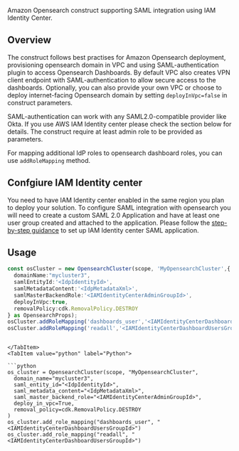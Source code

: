 [//]: # (This file is generated, do not modify directly, update the README.md in framework/src/storage)

Amazon Opensearch construct supporting SAML integration using IAM Identity Center. 

## Overview

The construct follows best practises for Amazon Opensearch deployment, provisioning opensearch domain in VPC and using SAML-authentication plugin to access Opensearch Dashboards. 
By default VPC also creates VPN client endpoint with SAML-authentication to allow secure access to the dashboards. Optionally, you can also provide your own VPC or choose to deploy internet-facing Opensearch domain by setting `deployInVpc=false` in construct parameters.

SAML-authentication can work with any SAML2.0-compatible provider like Okta. If you use AWS IAM Identity center please check the section below for details. The construct require at least admin role to be provided as parameters. 

For mapping additional IdP roles to opensearch dashboard roles, you can use `addRoleMapping` method. 

## Confgiure IAM Identity center

You need to have IAM Identity center enabled in the same region you plan to deploy your solution. 
To configure SAML integration with opensearch you will need to create a custom SAML 2.0 Application and have at least one user group created and attached to the application.
Please follow the [step-by-step guidance](https://aws.amazon.com/blogs/big-data/role-based-access-control-in-amazon-opensearch-service-via-saml-integration-with-aws-iam-identity-center/) to set up IAM Identity center SAML application.

## Usage

<Tabs>
  <TabItem value="typescript" label="TypeScript" default>

  ```typescript
const osCluster = new OpensearchCluster(scope, 'MyOpensearchCluster',{
    domainName:"mycluster3",
    samlEntityId:'<IdpIdentityId>',
    samlMetadataContent:'<IdpMetadataXml>',
    samlMasterBackendRole:'<IAMIdentityCenterAdminGroupId>',
    deployInVpc:true,
    removalPolicy:cdk.RemovalPolicy.DESTROY
} as OpensearchProps);
osCluster.addRoleMapping('dashboards_user','<IAMIdentityCenterDashboardUsersGroupId>');
osCluster.addRoleMapping('readall','<IAMIdentityCenterDashboardUsersGroupId>');
  ```
  
  ```mdx-code-block
  
  </TabItem>
  <TabItem value="python" label="Python">

  ```python
os_cluster = OpensearchCluster(scope, "MyOpensearchCluster",
    domain_name="mycluster3",
    saml_entity_id="<IdpIdentityId>",
    saml_metadata_content="<IdpMetadataXml>",
    saml_master_backend_role="<IAMIdentityCenterAdminGroupId>",
    deploy_in_vpc=True,
    removal_policy=cdk.RemovalPolicy.DESTROY
)
os_cluster.add_role_mapping("dashboards_user", "<IAMIdentityCenterDashboardUsersGroupId>")
os_cluster.add_role_mapping("readall", "<IAMIdentityCenterDashboardUsersGroupId>")
  ```

  </TabItem>
</Tabs>

